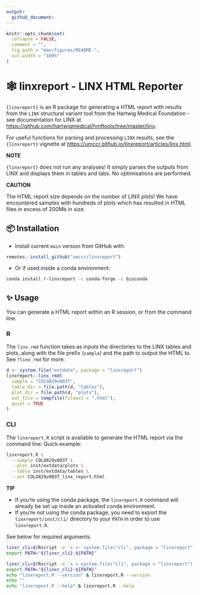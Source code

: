 ```yaml
---
output:
  github_document:
---
```


<!-- README.md is generated from README.Rmd. Please edit that file -->

```r
knitr::opts_chunk$set(
  collapse = FALSE,
  comment = "",
  fig.path = "man/figures/README-",
  out.width = "100%"
)
```

# 🕸  linxreport - LINX HTML Reporter

`{linxreport}` is an R package for generating a HTML report with
results from the `LINX` structural variant tool from the Hartwig
Medical Foundation - see documentation for LINX at
<https://github.com/hartwigmedical/hmftools/tree/master/linx>.

For useful functions for parsing and processing `LINX` results,
see the `{linxreport}` vignette at
<https://umccr.github.io/linxreport/articles/linx.html>.

**NOTE**

`{linxreport}` does not run any analyses!
It simply parses the outputs from LINX
and displays them in tables and tabs. No optimisations are performed.

**CAUTION**

The HTML report size depends on the number of LINX plots!
We have encountered samples with hundreds of plots which has resulted in
HTML files in excess of 200Mb in size.

## 📦 Installation

- Install current `main` version from GitHub with:

```r
remotes::install_github("umccr/linxreport")
```

- Or if used inside a conda environment:

```bash
conda install r-linxreport -c conda-forge -c bioconda
```

## ✨ Usage

You can generate a HTML report within an R session, or from the command line.

### R

The `linx_rmd` function takes as inputs the directories to the LINX tables
and plots, along with the file prefix (`sample`) and the path to output the
HTML to. See `?linx_rmd` for more.

```r
d <- system.file("extdata", package = "linxreport")
linxreport::linx_rmd(
  sample = "COLO829v003T",
  table_dir = file.path(d, "tables"),
  plot_dir = file.path(d, "plots"),
  out_file = tempfile(fileext = ".html"),
  quiet = TRUE
)
```

### CLI

The `linxreport.R` script is available to generate the HTML report via the
command line:
Quick example:

```bash
linxreport.R \
  --sample COLO829v003T \
  --plot inst/extdata/plots \
  --table inst/extdata/tables \
  --out COLO829v003T_linx_report.html
```

**TIP**

- If you're using the conda package, the `linxreport.R` command will already be set up
inside an activated conda environment.
- If you're _not_ using the conda package, you need to export the
`linxreport/inst/cli/` directory to your `PATH` in order to use `linxreport.R`.

See below for required arguments.

```bash
linxr_cli=$(Rscript -e 'x <- system.file("cli", package = "linxreport"); cat(x, "\n")' | xargs)
export PATH="${linxr_cli}:${PATH}"
```

```bash
linxr_cli=$(Rscript -e 'x = system.file("cli", package = "linxreport"); cat(x, "\n")' | xargs)
export PATH="${linxr_cli}:${PATH}"
echo "linxreport.R --version" & linxreport.R --version
echo ""
echo "linxreport.R --help" & linxreport.R --help
```
